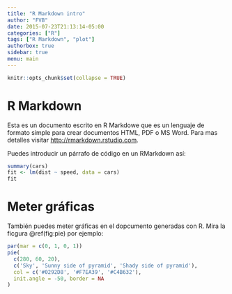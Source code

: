 ```yaml
---
title: "R Markdown intro"
author: "FVB"
date: 2015-07-23T21:13:14-05:00
categories: ["R"]
tags: ["R Markdown", "plot"]
authorbox: true
sidebar: true
menu: main
---
```


```r
knitr::opts_chunk$set(collapse = TRUE)
```

# R Markdown
Esta es un documento escrito en R Markdowe que es un lenguaje de formato simple para crear documentos HTML, PDF o MS Word. Para mas detalles visitar <http://rmarkdown.rstudio.com>.

Puedes introducir un párrafo de código en un RMarkdown así:

```r
summary(cars)
fit <- lm(dist ~ speed, data = cars)
fit
```

# Meter gráficas

También puedes meter gráficas en el dopcumento generadas con R. Mira la ficgura \@ref(fig:pie) por ejemplo:

```r
par(mar = c(0, 1, 0, 1))
pie(
  c(280, 60, 20),
  c('Sky', 'Sunny side of pyramid', 'Shady side of pyramid'),
  col = c('#0292D8', '#F7EA39', '#C4B632'),
  init.angle = -50, border = NA
)
```
